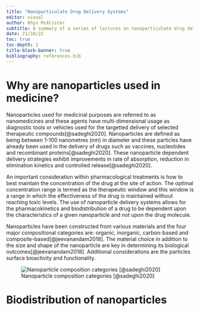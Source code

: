 ```yaml
---
title: "Nanoparticulate Drug Delivery Systems"
editor: visual
author: Rhys McAlister
subtitle: A summary of a series of lectures on nanoparticulate drug delivery systems for cancer therapy.
date: 21/10/22
toc: true
toc-depth: 2
title-block-banner: true
bibliography: references.bib
---
```


# Why are nanoparticles used in medicine?

Nanoparticles used for medicinal purposes are referred to as nanomedicines and these agents have multi-dimensional usage as diagnostic tools or vehicles used for the targetted delivery of selected therapeutic compounds[@sadeghi2020]. Nanoparticles are defined as being between 1-100 nanometres (nm) in diameter and these particles have already been used in the delivery of drugs such as vaccines, nucleotides and recombinant proteins[@sadeghi2020]. These nanoparticle dependent delivery strategies exhibit improvements in rate of absorption, reduction in elimination kinetics and controlled release[@sadeghi2020].

An important consideration within pharmacological treatments is how to best maintain the concentration of the drug at the site of action. The optimal concentration range is termed as the therapeutic window and this window is a range in which the effectiveness of the drug is maintained without reaching toxic levels. The use of nanoparticle delivery systems allows for the pharmacokinetics and biodistribution of a drug to be dependent upon the characteristics of a given nanoparticle and not upon the drug molecule.

Nanoparticles have been constructed from various materials and the four major compositional categories are: organic, inorganic, carbon-based and composite-based[@jeevanandam2018]. The material choice in addition to the size and shape of the nanoparticle are key in determining its biological outcomes[@jeevanandam2018]. Additional considerations are the particles surface bioactivity and functionality.

::: column-margin
![Nanoparticle composition categories [@sadeghi2020]](cat-image.jpg)
:::

# Biodistribution of nanoparticles
